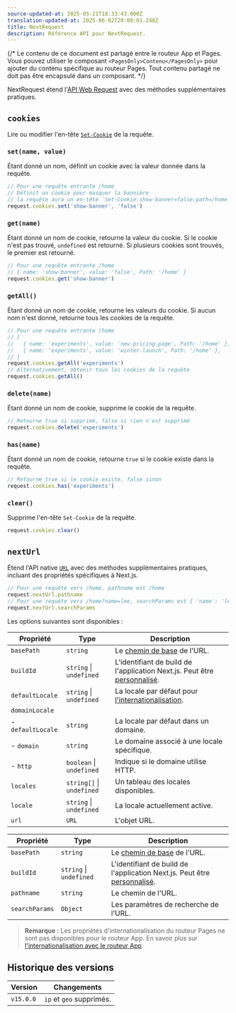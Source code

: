 ```yaml
---
source-updated-at: 2025-05-21T18:33:43.000Z
translation-updated-at: 2025-06-02T20:08:01.240Z
title: NextRequest
description: Référence API pour NextRequest.
---
```


{/* Le contenu de ce document est partagé entre le routeur App et Pages. Vous pouvez utiliser le composant `<PagesOnly>Contenu</PagesOnly>` pour ajouter du contenu spécifique au routeur Pages. Tout contenu partagé ne doit pas être encapsulé dans un composant. */}

NextRequest étend l'[API Web Request](https://developer.mozilla.org/docs/Web/API/Request) avec des méthodes supplémentaires pratiques.

## `cookies`

Lire ou modifier l'en-tête [`Set-Cookie`](https://developer.mozilla.org/docs/Web/HTTP/Headers/Set-Cookie) de la requête.

### `set(name, value)`

Étant donné un nom, définit un cookie avec la valeur donnée dans la requête.

```ts
// Pour une requête entrante /home
// Définit un cookie pour masquer la bannière
// la requête aura un en-tête `Set-Cookie:show-banner=false;path=/home`
request.cookies.set('show-banner', 'false')
```

### `get(name)`

Étant donné un nom de cookie, retourne la valeur du cookie. Si le cookie n'est pas trouvé, `undefined` est retourné. Si plusieurs cookies sont trouvés, le premier est retourné.

```ts
// Pour une requête entrante /home
// { name: 'show-banner', value: 'false', Path: '/home' }
request.cookies.get('show-banner')
```

### `getAll()`

Étant donné un nom de cookie, retourne les valeurs du cookie. Si aucun nom n'est donné, retourne tous les cookies de la requête.

```ts
// Pour une requête entrante /home
// [
//   { name: 'experiments', value: 'new-pricing-page', Path: '/home' },
//   { name: 'experiments', value: 'winter-launch', Path: '/home' },
// ]
request.cookies.getAll('experiments')
// Alternativement, obtenir tous les cookies de la requête
request.cookies.getAll()
```

### `delete(name)`

Étant donné un nom de cookie, supprime le cookie de la requête.

```ts
// Retourne true si supprimé, false si rien n'est supprimé
request.cookies.delete('experiments')
```

### `has(name)`

Étant donné un nom de cookie, retourne `true` si le cookie existe dans la requête.

```ts
// Retourne true si le cookie existe, false sinon
request.cookies.has('experiments')
```

### `clear()`

Supprime l'en-tête `Set-Cookie` de la requête.

```ts
request.cookies.clear()
```

## `nextUrl`

Étend l'API native [`URL`](https://developer.mozilla.org/docs/Web/API/URL) avec des méthodes supplémentaires pratiques, incluant des propriétés spécifiques à Next.js.

```ts
// Pour une requête vers /home, pathname est /home
request.nextUrl.pathname
// Pour une requête vers /home?name=lee, searchParams est { 'name': 'lee' }
request.nextUrl.searchParams
```

Les options suivantes sont disponibles :

<PagesOnly>

| Propriété       | Type                      | Description                                                                                                                            |
| --------------- | ------------------------- | -------------------------------------------------------------------------------------------------------------------------------------- |
| `basePath`      | `string`                  | Le [chemin de base](/docs/pages/api-reference/config/next-config-js/basePath) de l'URL.                                                  |
| `buildId`       | `string` \| `undefined`   | L'identifiant de build de l'application Next.js. Peut être [personnalisé](/docs/pages/api-reference/config/next-config-js/generateBuildId). |
| `defaultLocale` | `string` \| `undefined`   | La locale par défaut pour [l'internationalisation](/docs/pages/guides/internationalization).                                                |
| `domainLocale`  |                           |                                                                                                                                        |
| - `defaultLocale` | `string`                  | La locale par défaut dans un domaine.                                                                                                    |
| - `domain`      | `string`                  | Le domaine associé à une locale spécifique.                                                                                          |
| - `http`        | `boolean` \| `undefined`  | Indique si le domaine utilise HTTP.                                                                                                 |
| `locales`       | `string[]` \| `undefined` | Un tableau des locales disponibles.                                                                                                         |
| `locale`        | `string` \| `undefined`   | La locale actuellement active.                                                                                                           |
| `url`           | `URL`                     | L'objet URL.                                                                                                                        |

</PagesOnly>

<AppOnly>

| Propriété     | Type                    | Description                                                                                                                          |
| ------------- | ----------------------- | ------------------------------------------------------------------------------------------------------------------------------------ |
| `basePath`    | `string`                | Le [chemin de base](/docs/app/api-reference/config/next-config-js/basePath) de l'URL.                                                  |
| `buildId`     | `string` \| `undefined` | L'identifiant de build de l'application Next.js. Peut être [personnalisé](/docs/app/api-reference/config/next-config-js/generateBuildId). |
| `pathname`    | `string`                | Le chemin de l'URL.                                                                                                             |
| `searchParams` | `Object`                | Les paramètres de recherche de l'URL.                                                                                                    |

> **Remarque :** Les propriétés d'internationalisation du routeur Pages ne sont pas disponibles pour le routeur App. En savoir plus sur [l'internationalisation avec le routeur App](/docs/app/guides/internationalization).

</AppOnly>

## Historique des versions

| Version   | Changements                 |
| --------- | ----------------------- |
| `v15.0.0` | `ip` et `geo` supprimés. |